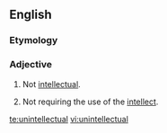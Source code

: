 ==English==

===Etymology===
{{prefix|un|intellectual|lang=en}}

===Adjective===
{{en-adj}}

# {{context|of a person|lang=en}} Not [[intellectual]].
# {{context|of a task|lang=en}} Not requiring the use of the [[intellect]].

[[te:unintellectual]]
[[vi:unintellectual]]